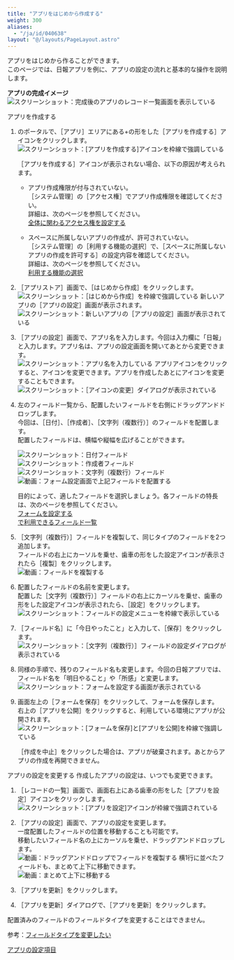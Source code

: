 ```yaml
---
title: "アプリをはじめから作成する"
weight: 300
aliases:
  - "/ja/id/040638"
layout: "@/layouts/PageLayout.astro"
---
```




アプリをはじめから作ることができます。  
このページでは、日報アプリを例に、アプリの設定の流れと基本的な操作を説明します。

**アプリの完成イメージ**  
<Img src="/k/kintone/img-ja/tutorial_img18.png" alt="スクリーンショット：完成後のアプリのレコード一覧画面を表示している" />

<Heading id="create_app_tutorial_10">アプリを作成する</Heading>
1. <Kintone />のポータルで、<Wovn>［アプリ］</Wovn>エリアにある+の形をした<Wovn>［アプリを作成する］</Wovn>アイコンをクリックします。  
   <Img src="/k/kintone/img-ja/tutorial_img19.png" alt="スクリーンショット：[アプリを作成する]アイコンを枠線で強調している" />

   <Note>


   <Wovn>［アプリを作成する］</Wovn>アイコンが表示されない場合、以下の原因が考えられます。


   * アプリ作成権限が付与されていない。  
     <Wovn>［<Kintone />システム管理］</Wovn>の<Wovn>［アクセス権］</Wovn>でアプリ作成権限を確認してください。  
     詳細は、次のページを参照してください。  
     [<Kintone />全体に関わるアクセス権を設定する](/k/ja/id/040867.html)

   * スペースに所属しないアプリの作成が、許可されていない。  
    <Wovn>［<Kintone />システム管理］</Wovn>の<Wovn>［利用する機能の選択］</Wovn>で、<Wovn>［スペースに所属しないアプリの作成を許可する］</Wovn>の設定内容を確認してください。  
     詳細は、次のページを参照してください。  
     [利用する機能の選択](/k/ja/id/04031.html#admin_feature_activation_3010)

  
   </Note>

1. <Wovn>［<Kintone />アプリストア］</Wovn>画面で、<Wovn>［はじめから作成］</Wovn>をクリックします。  
   <Img src="/k/kintone/img-ja/tutorial_01.png" alt="スクリーンショット：［はじめから作成］を枠線で強調している" />
  新しいアプリの<Wovn>［アプリの設定］</Wovn>画面が表示されます。  
   <Img src="/k/kintone/img-ja/tutorial_02.png" alt="スクリーンショット：新しいアプリの［アプリの設定］画面が表示されている" />

1. <Wovn>［アプリの設定］</Wovn>画面で、アプリ名を入力します。今回は入力欄に「日報」と入力します。アプリ名は、アプリの設定画面を開いてあとから変更できます。  
   <Img src="/k/kintone/img-ja/tutorial_img03.png" alt="スクリーンショット：アプリ名を入力している" />
  アプリアイコンをクリックすると、アイコンを変更できます。アプリを作成したあとにアイコンを変更することもできます。  
   <Img src="/k/kintone/img-ja/tutorial_03.png" alt="スクリーンショット：［アイコンの変更］ダイアログが表示されている" />

1. 左のフィールド一覧から、配置したいフィールドを右側にドラッグアンドドロップします。  
  今回は、<Wovn>［日付］</Wovn>、<Wovn>［作成者］</Wovn>、<Wovn>［文字列（複数行）］</Wovn>のフィールドを配置します。  
  配置したフィールドは、横幅や縦幅を広げることができます。 

   <Img src="/k/kintone/img-ja/time.png" alt="スクリーンショット：日付フィールド" />
   <Img src="/k/kintone/img-ja/createdby.png" alt="スクリーンショット：作成者フィールド" />
   <Img src="/k/kintone/img-ja/text_multi_01.png" alt="スクリーンショット：文字列（複数行）フィールド" />
   <Img src="/k/kintone/img-ja/giftutorial_01.gif" alt="動画：フォーム設定画面で上記フィールドを配置する" />

   <Hint>

   目的によって、適したフィールドを選択しましょう。各フィールドの特長は、次のページを参照してください。  
   [フォームを設定する](/k/ja/id/040554.html)  
   [<Kintone />で利用できるフィールド一覧](/k/ja/id/040513.html)

   
   </Hint>

1. <Wovn>［文字列（複数行）］</Wovn>フィールドを複製して、同じタイプのフィールドを2つ追加します。  
  フィールドの右上にカーソルを乗せ、歯車の形をした設定アイコンが表示されたら<Wovn>［複製］</Wovn>をクリックします。  
   <Img src="/k/kintone/img-ja/giftutorial_02.gif" alt="動画：フィールドを複製する" />

1. 配置したフィールドの名前を変更します。  
  配置した<Wovn>［文字列（複数行）］</Wovn>フィールドの右上にカーソルを乗せ、歯車の形をした設定アイコンが表示されたら、<Wovn>［設定］</Wovn>をクリックします。  
   <Img src="/k/kintone/img-ja/tutorial_img21.png" alt="スクリーンショット：フィールドの設定メニューを枠線で表示している" />

1. <Wovn>［フィールド名］</Wovn>に「今日やったこと」と入力して、<Wovn>［保存］</Wovn>をクリックします。  
   <Img src="/k/kintone/img-ja/tutorial_img04.png" alt="スクリーンショット：［文字列（複数行）］フィールドの設定ダイアログが表示されている" />

1. 同様の手順で、残りのフィールド名も変更します。今回の日報アプリでは、フィールド名を「明日やること」や「所感」と変更します。  
   <Img src="/k/kintone/img-ja/tutorial_05.png" alt="スクリーンショット：フォームを設定する画面が表示されている" />

1. 画面左上の<Wovn>［フォームを保存］</Wovn>をクリックして、フォームを保存します。  
  右上の<Wovn>［アプリを公開］</Wovn>をクリックすると、利用している環境にアプリが公開されます。  
   <Img src="/k/kintone/img-ja/tutorial_img22.png" alt="スクリーンショット：[フォームを保存]と[アプリを公開]を枠線で強調している" />

   <Note>


   <Wovn>［作成を中止］</Wovn>をクリックした場合は、アプリが破棄されます。あとからアプリの作成を再開できません。

   
   </Note>

<Heading id="create_app_tutorial_20">アプリの設定を変更する</Heading>
作成したアプリの設定は、いつでも変更できます。

1. <Wovn>［レコードの一覧］</Wovn>画面で、画面右上にある歯車の形をした<Wovn>［アプリを設定］</Wovn>アイコンをクリックします。  
   <Img src="/k/kintone/img/settings_new_icon.png" alt="スクリーンショット：[アプリを設定]アイコンが枠線で強調されている" />

1. <Wovn>［アプリの設定］</Wovn>画面で、アプリの設定を変更します。  
  一度配置したフィールドの位置を移動することも可能です。  
  移動したいフィールド名の上にカーソルを乗せ、ドラッグアンドドロップします。  
   <Img src="/k/kintone/img-ja/giftutorial_03.gif" alt="動画：ドラッグアンドドロップでフィールドを複製する" />
  横1行に並べたフィールドも、まとめて上下に移動できます。  
   <Img src="/k/kintone/img-ja/giftutorial_04.gif" alt="動画：まとめて上下に移動する" />

1. <Wovn>［アプリを更新］</Wovn>をクリックします。

1. <Wovn>［アプリを更新］</Wovn>ダイアログで、<Wovn>［アプリを更新］</Wovn>をクリックします。

<Note>


配置済みのフィールドのフィールドタイプを変更することはできません。  

参考：[フィールドタイプを変更したい](/k/ja/id/040776.html)


</Note>

<Reference>

[アプリの設定項目](/k/ja/id/040603.html)


</Reference>
